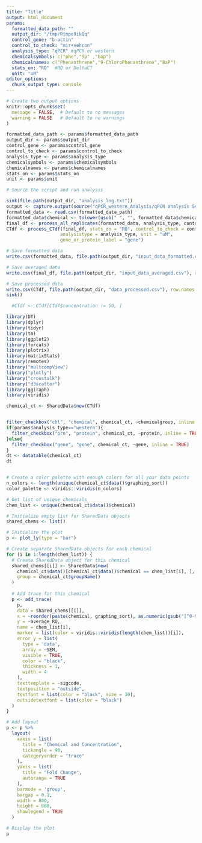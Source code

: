 ```yaml
---
title: "Title"
output: html_document
params: 
  formatted_data_path: ""
  output_dir: "/tmp/Rtmpe9ikQq"
  control_gene: "b-actin"
  control_to_check: "mir+vehcon"
  analysis_type: "qPCR" #qPCR or western
  chemicalsymbols: c("phe","9p" ,"bap")
  chemicalnames: c("Phenanthrene","9-ChloroPhenanthrene","BaP")
  stats_on: "RQ"  #RQ or DeltaCT
  unit: "uM"
editor_options:
  chunk_output_type: console
---
```


```r
# Create two output options
knitr::opts_chunk$set(
  message = FALSE,  # Default to no messages
  warning = FALSE   # Default to no warnings
)
```

```r

formatted_data_path <- params$formatted_data_path
output_dir <- params$output_dir
control_gene <- params$control_gene
control_to_check <- params$control_to_check
analysis_type <- params$analysis_type
chemicalsymbols <- params$chemicalsymbols
chemicalnames <- params$chemicalnames
stats_on <- params$stats_on
unit <- params$unit
```

```r
# Source the script and run analysis

sink(file.path(output_dir, "analysis_log.txt"))
output <- capture.output(source("qPCR_western_Analysis/qPCR analysis Script_updated.R", local = TRUE))
formatted_data <- read.csv(formatted_data_path)
formatted_data$chemical <- tolower(gsub(" ", "", formatted_data$chemical))
final_df <- process_all_replicates(formatted_data, analysis_type, control_to_check)
CTdf <- process_CTdf(final_df, stats_on = "RQ", control_to_check = control_to_check, 
                    analysistype = analysis_type, unit = "uM", 
                    gene_or_protein_label = "gene")

# Save formatted data
write.csv(formatted_data, file.path(output_dir, "input_data_formatted.csv"), row.names = FALSE)

# Save averaged data
write.csv(final_df, file.path(output_dir, "input_data_averaged.csv"), row.names = FALSE)

# Save processed data
write.csv(CTdf, file.path(output_dir, "data_processed.csv"), row.names = FALSE)
sink()

```

```r

  #CTdf <- CTdf[CTdf$concentration != 50, ]

```

```r
library(DT)
library(dplyr)
library(tidyr)
library(tm)
library(ggplot2)
library(forcats)
library(plotrix)
library(matrixStats)
library(remotes)
library("multcompView")
library("plotly")
library("crosstalk")
library("d3scatter")
library(ggiraph)
library(viridis)

chemical_ct <- SharedData$new(CTdf)


filter_checkbox("chl", "chemical", chemical_ct, ~chemicalgroup, inline = TRUE)
if(params$analysis_type=="western"){
  filter_checkbox("prn", "protein", chemical_ct, ~protein, inline = TRUE)
}else{ 
  filter_checkbox("gene", "gene", chemical_ct, ~gene, inline = TRUE)
}
dt <- datatable(chemical_ct)
dt


# Create a color palette with enough colors for all your data points
n_colors <- length(unique(chemical_ct$data()$graphing_sort))
color_palette <- viridis::viridis(n_colors)

# Get list of unique chemicals
chem_list <- unique(chemical_ct$data()$chemical)

# Initialize empty list for SharedData objects
shared_chems <- list()

# Initialize the plot
p <- plot_ly(type = "bar")

# Create separate SharedData objects for each chemical
for (i in 1:length(chem_list)) {
  # Create SharedData object for this chemical
  shared_chems[[i]] <- SharedData$new(
    chemical_ct$data()[chemical_ct$data()$chemical == chem_list[i], ],
    group = chemical_ct$groupName()
  )
  
  # Add trace for this chemical
  p <- add_trace(
    p,
    data = shared_chems[[i]],
    x = ~reorder(paste(chemical, graphing_sort), as.numeric(gsub("[^0-9.]", "", graphing_sort))),
    y = ~average_RQ,
    name = chem_list[i],
    marker = list(color = viridis::viridis(length(chem_list))[i]),
    error_y = list(
      type = 'data',
      array = ~SEM,
      visible = TRUE,
      color = "black",
      thickness = 1,
      width = 4
    ),
    texttemplate = ~sigcode,
    textposition = "outside",
    textfont = list(color = "black", size = 30),
    outsidetextfont = list(color = "black")
  )
}

# Add layout
p <- p %>%
  layout(
    xaxis = list(
      title = "Chemical and Concentration",
      tickangle = 90,
      categoryorder = "trace"
    ),
    yaxis = list(
      title = "Fold Change",
      autorange = TRUE
    ),
    barmode = 'group',
    bargap = 0.1,
    width = 800,
    height = 800,
    showlegend = TRUE
  )

# Display the plot
p

```
